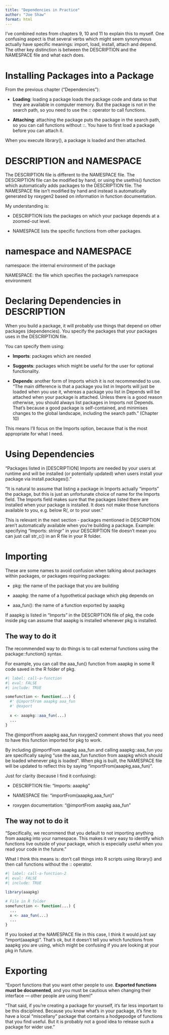 ```yaml
---
title: "Dependencies in Practice"
author: "Joe Shaw"
format: html
---
```


I've combined notes from chapters 9, 10 and 11 to explain this to myself. One confusing aspect is that several verbs which might seem synonymous actually have specific meanings: import, load, install, attach and depend. The other key distinction is between the DESCRIPTION and the NAMESPACE file and what each does.

# Installing Packages into a Package

From the previous chapter ("Dependencies"):

- **Loading**: loading a package loads the package code and data so that they are available in computer memory. But the package is not in the search path, so you need to use the :: operator to call functions.

- **Attaching**: attaching the package puts the package in the search path, so you can call functions without ::. You have to first load a package before you can attach it.

When you execute library(), a package is loaded and then attached.

# DESCRIPTION and NAMESPACE

The DESCRIPTION file is different to the NAMESPACE file. The DESCRIPTION file can be modified by hand, or using the usethis() function which automatically adds packages to the DESCRIPTION file. The NAMESPACE file isn't modified by hand and instead is automatically generated by roxygen2 based on information in function documentation.

My understanding is:

- DESCRIPTION lists the packages on which your package depends at a zoomed-out level.

- NAMESPACE lists the specific functions from other packages.

# namespace and NAMESPACE

namespace: the internal environment of the package

NAMESPACE: the file which specifies the package's namespace environment 

# Declaring Dependencies in DESCRIPTION

When you build a package, it will probably use things that depend on other packages (dependencies). You specify the packages that your packages uses in the DESCRIPTION file. 

You can specify them using:

- **Imports**: packages which are needed

- **Suggests**: packages which might be useful for the user for optional functionality.

- **Depends**: another form of Imports which it is not recommended to use. "The main difference is that a package you list in Imports will just be loaded when you use it, whereas a package you list in Depends will be attached when your package is attached. Unless there is a good reason otherwise, you should always list packages in Imports not Depends. That’s because a good package is self-contained, and minimises changes to the global landscape, including the search path." (Chapter 10)

This means I'll focus on the Imports option, because that is the most appropriate for what I need.

# Using Dependencies

"Packages listed in [DESCRIPTION] Imports are needed by your users at runtime and will be installed (or potentially updated) when users install your package via install.packages()."

"It is natural to assume that listing a package in Imports actually “imports” the package, but this is just an unfortunate choice of name for the Imports field. The Imports field makes sure that the packages listed there are installed when your package is installed. It does not make those functions available to you, e.g. below R/, or to your user." 

This is relevant in the next section - packages mentioned in DESCRIPTION aren't automatically available when you're building a package. Example: specifying "Imports: stringr" in your DESCRIPTION file doesn't mean you can just call str_c() in an R file in your R folder.

# Importing

These are some names to avoid confusion when talking about packages within packages, or packages requiring packages:

- pkg: the name of the package that you are building

- aaapkg: the name of a hypothetical package which pkg depends on

- aaa_fun(): the name of a function exported by aaapkg

If aaapkg is listed in "Imports" in the DESCRIPTION file of pkg, the code inside pkg can assume that aaapkg is installed whenever pkg is installed.

## The way to do it

The recommended way to do things is to call external functions using the package::function() syntax.

For example, you can call the aaa_fun() function from aaapkg in some R code saved in the R folder of pkg.

```r
#| label: call-a-function
#| eval: FALSE
#| include: TRUE

somefunction <- function(...) {
  #' @importFrom aaapkg aaa_fun
  #' @export
  
  x <- aaapkg::aaa_fun(...)
  ...
}

```
The @importFrom aaapkg aaa_fun roxygen2 comment shows that you need to have this function imported for pkg to work.

By including @importFrom aaapkg aaa_fun and calling aaapkg::aaa_fun you are specifically saying "use the aaa_fun function from aaapkg which should be loaded whenever pkg is loaded". When pkg is built, the NAMESPACE file will be updated to reflect this by saying "importFrom(aaapkg,aaa_fun)".

Just for clarity (because I find it confusing):

- DESCRIPTION file: "Imports: aaapkg"

- NAMESPACE file: "importFrom(aaapkg,aaa_fun)"

- roxygen documentation: "@importFrom aaapkg aaa_fun"

## The way not to do it

"Specifically, we recommend that you default to not importing anything from aaapkg into your namespace. This makes it very easy to identify which functions live outside of your package, which is especially useful when you read your code in the future."

What I think this means is: don't call things into R scripts using library() and then call functions without the :: operator.

```r
#| label: call-a-function-2
#| eval: FALSE
#| include: TRUE

library(aaapkg)

# File in R folder
somefunction <- function(...) {
  ...
  x <- aaa_fun(...)
  ...
}

```

If you looked at the NAMESPACE file in this case, I think it would just say "import(aaapkg)". That's ok, but it doesn't tell you which functions from aaapkg you are using, which might be confusing if you are looking at your pkg in future.

# Exporting

"Export functions that you want other people to use. **Exported functions must be documented**, and you must be cautious when changing their interface — other people are using them!"

"That said, if you’re creating a package for yourself, it’s far less important to be this disciplined. Because you know what’s in your package, it’s fine to have a local “miscellany” package that contains a hodgepodge of functions that you find useful. But it is probably not a good idea to release such a package for wider use."
